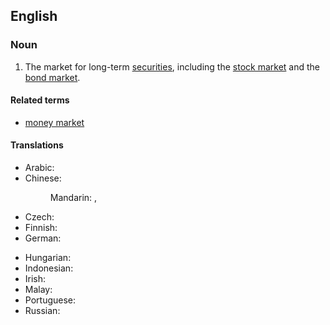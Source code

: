 ==English==
{{wikipedia}}

===Noun===
{{en-noun}}

# {{lb|en|finance}} The market for long-term [[security|securities]], including the [[stock market]] and the [[bond market]].

====Related terms====
* [[money market]]

====Translations====
{{trans-top|market}}
* Arabic: {{t+|ar|سُوق رَأْس الْمَال}}
* Chinese:
*: Mandarin: {{t+|cmn|資本市場|sc=Hani}}, {{t+|cmn|资本市场|tr=zīběn shìchǎng|sc=Hani}}
* Czech: {{t|cs|kapitálový trh|m}}
* Finnish: {{t+|fi|pääomamarkkinat|p}}
* German: {{t|de|Kapitalmarkt}}
{{trans-mid}}
* Hungarian: {{t+|hu|tőkepiac}}
* Indonesian: {{t+|id|pasar modal}}
* Irish: {{t|ga|margadh caipitil|m}}
* Malay: {{t|ms|pasaran modal}}
* Portuguese: {{t|pt|mercado de capitais|m}}
* Russian: {{t|ru|ры́нок капита́лов|m|sc=Cyrl}}
{{trans-bottom}}